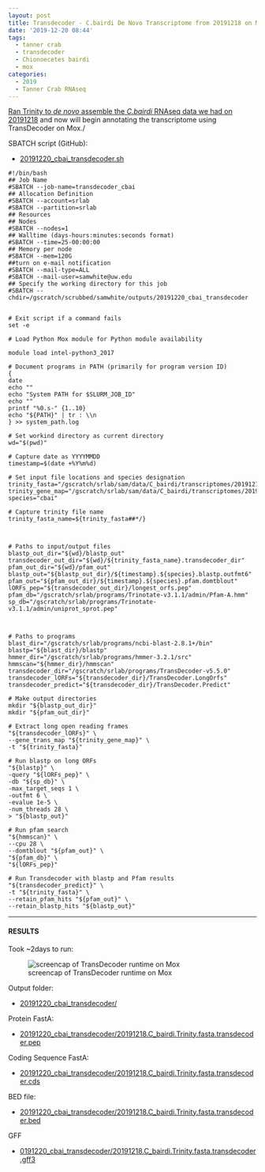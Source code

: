 ```yaml
---
layout: post
title: Transdecoder - C.bairdi De Novo Transcriptome from 20191218 on Mox
date: '2019-12-20 08:44'
tags:
  - tanner crab
  - transdecoder
  - Chionoecetes bairdi
  - mox
categories:
  - 2019
  - Tanner Crab RNAseq
---
```


[Ran Trinity to _de novo_ assemble the _C.bairdi_ RNAseq data we had on 20191218](https://robertslab.github.io/sams-notebook/posts/2019/2019-12-18-Transcriptome-Assembly-C.bairdi-Trimmed-RNAseq-Using-Trinity-on-Mox.html) and now will begin annotating the transcriptome using TransDecoder on Mox./

SBATCH script (GitHub):

- [20191220_cbai_transdecoder.sh](https://github.com/RobertsLab/sams-notebook/blob/master/sbatch_scripts/20191220_cbai_transdecoder.sh)

```shell
#!/bin/bash
## Job Name
#SBATCH --job-name=transdecoder_cbai
## Allocation Definition
#SBATCH --account=srlab
#SBATCH --partition=srlab
## Resources
## Nodes
#SBATCH --nodes=1
## Walltime (days-hours:minutes:seconds format)
#SBATCH --time=25-00:00:00
## Memory per node
#SBATCH --mem=120G
##turn on e-mail notification
#SBATCH --mail-type=ALL
#SBATCH --mail-user=samwhite@uw.edu
## Specify the working directory for this job
#SBATCH --chdir=/gscratch/scrubbed/samwhite/outputs/20191220_cbai_transdecoder


# Exit script if a command fails
set -e

# Load Python Mox module for Python module availability

module load intel-python3_2017

# Document programs in PATH (primarily for program version ID)
{
date
echo ""
echo "System PATH for $SLURM_JOB_ID"
echo ""
printf "%0.s-" {1..10}
echo "${PATH}" | tr : \\n
} >> system_path.log

# Set workind directory as current directory
wd="$(pwd)"

# Capture date as YYYYMMDD
timestamp=$(date +%Y%m%d)

# Set input file locations and species designation
trinity_fasta="/gscratch/srlab/sam/data/C_bairdi/transcriptomes/20191218.C_bairdi.Trinity.fasta"
trinity_gene_map="/gscratch/srlab/sam/data/C_bairdi/transcriptomes/20191218.C_bairdi.Trinity.fasta.gene_trans_map"
species="cbai"

# Capture trinity file name
trinity_fasta_name=${trinity_fasta##*/}



# Paths to input/output files
blastp_out_dir="${wd}/blastp_out"
transdecoder_out_dir="${wd}/${trinity_fasta_name}.transdecoder_dir"
pfam_out_dir="${wd}/pfam_out"
blastp_out="${blastp_out_dir}/${timestamp}.${species}.blastp.outfmt6"
pfam_out="${pfam_out_dir}/${timestamp}.${species}.pfam.domtblout"
lORFs_pep="${transdecoder_out_dir}/longest_orfs.pep"
pfam_db="/gscratch/srlab/programs/Trinotate-v3.1.1/admin/Pfam-A.hmm"
sp_db="/gscratch/srlab/programs/Trinotate-v3.1.1/admin/uniprot_sprot.pep"



# Paths to programs
blast_dir="/gscratch/srlab/programs/ncbi-blast-2.8.1+/bin"
blastp="${blast_dir}/blastp"
hmmer_dir="/gscratch/srlab/programs/hmmer-3.2.1/src"
hmmscan="${hmmer_dir}/hmmscan"
transdecoder_dir="/gscratch/srlab/programs/TransDecoder-v5.5.0"
transdecoder_lORFs="${transdecoder_dir}/TransDecoder.LongOrfs"
transdecoder_predict="${transdecoder_dir}/TransDecoder.Predict"

# Make output directories
mkdir "${blastp_out_dir}"
mkdir "${pfam_out_dir}"

# Extract long open reading frames
"${transdecoder_lORFs}" \
--gene_trans_map "${trinity_gene_map}" \
-t "${trinity_fasta}"

# Run blastp on long ORFs
"${blastp}" \
-query "${lORFs_pep}" \
-db "${sp_db}" \
-max_target_seqs 1 \
-outfmt 6 \
-evalue 1e-5 \
-num_threads 28 \
> "${blastp_out}"

# Run pfam search
"${hmmscan}" \
--cpu 28 \
--domtblout "${pfam_out}" \
"${pfam_db}" \
"${lORFs_pep}"

# Run Transdecoder with blastp and Pfam results
"${transdecoder_predict}" \
-t "${trinity_fasta}" \
--retain_pfam_hits "${pfam_out}" \
--retain_blastp_hits "${blastp_out}"
```

---

#### RESULTS

Took ~2days to run:

![screencap of TransDecoder runtime on Mox](https://github.com/RobertsLab/sams-notebook/blob/master/images/screencaps/20191220_cbai_transdecoder_runtime.png?raw=true)

Output folder:

- [20191220_cbai_transdecoder/](https://gannet.fish.washington.edu/Atumefaciens/20191220_cbai_transdecoder/)

Protein FastA:

- [20191220_cbai_transdecoder/20191218.C_bairdi.Trinity.fasta.transdecoder.pep](https://gannet.fish.washington.edu/Atumefaciens/20191220_cbai_transdecoder/20191218.C_bairdi.Trinity.fasta.transdecoder.pep)

Coding Sequence FastA:

- [20191220_cbai_transdecoder/20191218.C_bairdi.Trinity.fasta.transdecoder.cds](https://gannet.fish.washington.edu/Atumefaciens/20191220_cbai_transdecoder/20191218.C_bairdi.Trinity.fasta.transdecoder.cds)

BED file:

- [20191220_cbai_transdecoder/20191218.C_bairdi.Trinity.fasta.transdecoder.bed](https://gannet.fish.washington.edu/Atumefaciens/20191220_cbai_transdecoder/20191218.C_bairdi.Trinity.fasta.transdecoder.bed)

GFF

- [0191220_cbai_transdecoder/20191218.C_bairdi.Trinity.fasta.transdecoder.gff3](https://gannet.fish.washington.edu/Atumefaciens/20191220_cbai_transdecoder/20191218.C_bairdi.Trinity.fasta.transdecoder.gff3)
